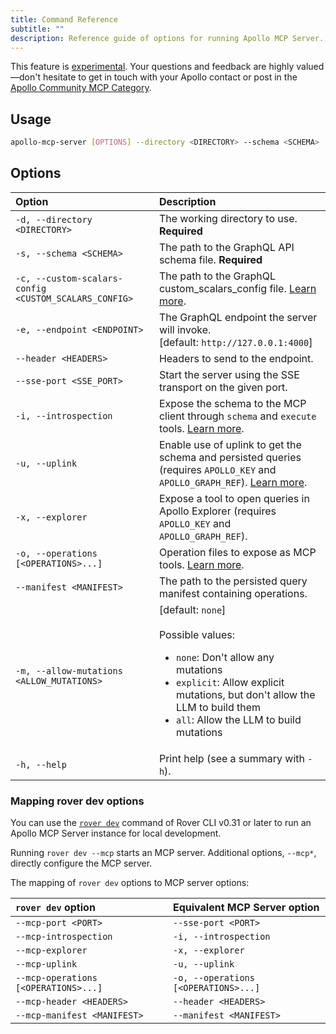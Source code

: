 ```yaml
---
title: Command Reference
subtitle: ""
description: Reference guide of options for running Apollo MCP Server.
---
```


<ExperimentalFeature>

This feature is [experimental](/graphos/resources/feature-launch-stages#experimental). Your questions and feedback are highly valued—don't hesitate to get in touch with your Apollo contact or post in the [Apollo Community MCP Category](https://community.apollographql.com/c/mcp-server/41).

</ExperimentalFeature>

## Usage

```sh showLineNumbers=false
apollo-mcp-server [OPTIONS] --directory <DIRECTORY> --schema <SCHEMA>
```

## Options

| Option                                     | Description                                                                                                                                                                                                                               |
| :-------------------------------------------------- | :---------------------------------------------------------------------------------------------------------------------------------------------------------------------------------------------------------------------------------------- |
| `-d, --directory <DIRECTORY>`                       | The working directory to use. **Required**                                                                                                                                                                                                            |
| `-s, --schema <SCHEMA>`                             | The path to the GraphQL API schema file. **Required**                                                                                                                                                                                                  |
| `-c, --custom-scalars-config <CUSTOM_SCALARS_CONFIG>` | The path to the GraphQL custom_scalars_config file. [Learn more](/apollo-mcp-server/guides/#custom-scalars).                                                                                                                                                                                   |
| `-e, --endpoint <ENDPOINT>`                         | The GraphQL endpoint the server will invoke.<br />[default: `http://127.0.0.1:4000`]                                                                                                                                                         |
| `--header <HEADERS>`                                | Headers to send to the endpoint.                                                                                                                                                                                                          |
| `--sse-port <SSE_PORT>`                             | Start the server using the SSE transport on the given port.                                                                                                                                                                               |
| `-i, --introspection`                               | Expose the schema to the MCP client through `schema` and `execute` tools. [Learn more](/apollo-mcp-server/guides/#from-schema-introspection).                                                                                                                                                                 |
| `-u, --uplink`                                      | Enable use of uplink to get the schema and persisted queries (requires `APOLLO_KEY` and `APOLLO_GRAPH_REF`). [Learn more](/apollo-mcp-server/guides/#from-graphos-managed-persisted-queries).                                                                                                                              |
| `-x, --explorer`                                    | Expose a tool to open queries in Apollo Explorer (requires `APOLLO_KEY` and `APOLLO_GRAPH_REF`).                                                                                                                                         |
| `-o, --operations [<OPERATIONS>...]`                | Operation files to expose as MCP tools. [Learn more](/apollo-mcp-server/guides/#from-operation-schema-files).                                                                                                                                                                                                  |
| `--manifest <MANIFEST>`                             | The path to the persisted query manifest containing operations.                                                                                                                                                                           |
| `-m, --allow-mutations <ALLOW_MUTATIONS>`           | [default: `none`]<br /><br />Possible values:<ul><li>`none`: Don't allow any mutations</li><li>`explicit`: Allow explicit mutations, but don't allow the LLM to build them</li><li>`all`: Allow the LLM to build mutations</li></ul> |
| `-h, --help`                                        | Print help (see a summary with `-h`).                                                                                                                                                                                                     |

### Mapping rover dev options

You can use the [`rover dev`](/rover/commands/dev) command of Rover CLI v0.31 or later to run an Apollo MCP Server instance for local development. 

Running `rover dev --mcp` starts an MCP server. Additional options, `--mcp*`, directly configure the MCP server. 

The mapping of `rover dev` options to MCP server options: 

| `rover dev` option                                     | Equivalent MCP Server option                                                                                                                                                                                                                                |
| :-------------------------------------------------- | :---------------------------------------------------------------------------------------------------------------------------------------------------------------------------------------------------------------------------------------- |
| `--mcp-port <PORT>`  |  `--sse-port <PORT>` |
| `--mcp-introspection` | `-i, --introspection`  |
| `--mcp-explorer` |  `-x, --explorer`  |
| `--mcp-uplink` |  `-u, --uplink` |
| `--mcp-operations [<OPERATIONS>...]` |  `-o, --operations [<OPERATIONS>...]` |
| `--mcp-header <HEADERS>` | `--header <HEADERS>`   |
| `--mcp-manifest <MANIFEST>` |  `--manifest <MANIFEST>`  |


